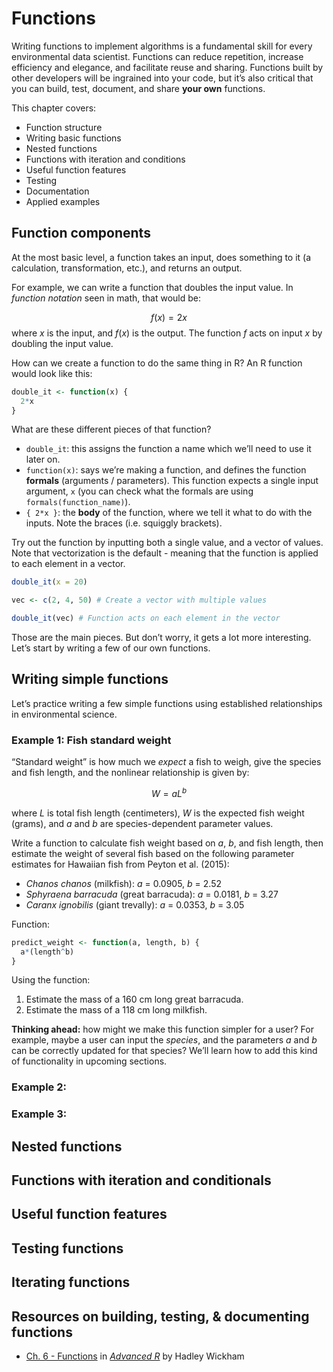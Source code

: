 # Functions {#functions}

Writing functions to implement algorithms is a fundamental skill for every environmental data scientist. Functions can reduce repetition, increase efficiency and elegance, and facilitate reuse and sharing. Functions built by other developers will be ingrained into your code, but it's also critical that you can build, test, document, and share **your own** functions. 



This chapter covers:

- Function structure
- Writing basic functions
- Nested functions
- Functions with iteration and conditions
- Useful function features
- Testing
- Documentation
- Applied examples

## Function components

At the most basic level, a function takes an input, does something to it (a calculation, transformation, etc.), and returns an output.

For example, we can write a function that doubles the input value. In *function notation* seen in math, that would be: 

$$f(x) = 2x$$
where $x$ is the input, and $f(x)$ is the output. The function $f$ acts on input $x$ by doubling the input value. 

How can we create a function to do the same thing in R? An R function would look like this:

```r
double_it <- function(x) {
  2*x
}
```

What are these different pieces of that function?

- `double_it`: this assigns the function a name which we'll need to use it later on.
- `function(x)`: says we're making a function, and defines the function **formals** (arguments / parameters). This function expects a single input argument, `x` (you can check what the formals are using `formals(function_name)`).
- `{ 2*x }`: the **body** of the function, where we tell it what to do with the inputs. Note the braces (i.e. squiggly brackets).

Try out the function by inputting both a single value, and a vector of values. Note that vectorization is the default - meaning that the function is applied to each element in a vector. 

```r
double_it(x = 20)
```

```r
vec <- c(2, 4, 50) # Create a vector with multiple values

double_it(vec) # Function acts on each element in the vector
```


Those are the main pieces. But don't worry, it gets a lot more interesting. Let's start by writing a few of our own functions. 

## Writing simple functions

Let's practice writing a few simple functions using established relationships in environmental science.  

### Example 1: Fish standard weight

"Standard weight" is how much we *expect* a fish to weigh, give the species and fish length, and the nonlinear relationship is given by: 

$$W=aL^b$$

where $L$ is total fish length (centimeters), $W$ is the expected fish weight (grams), and $a$ and $b$ are species-dependent parameter values. 

Write a function to calculate fish weight based on $a$, $b$, and fish length, then estimate the weight of several fish based on the following parameter estimates for Hawaiian fish from Peyton et al. (2015):

- *Chanos chanos* (milkfish): $a$ = 0.0905, $b$ = 2.52
- *Sphyraena barracuda* (great barracuda): $a$ = 0.0181, $b$ = 3.27
- *Caranx ignobilis* (giant trevally): $a$ = 0.0353, $b$ = 3.05

Function: 

```r
predict_weight <- function(a, length, b) {
  a*(length^b)
}
```

Using the function: 

1. Estimate the mass of a 160 cm long great barracuda. 
2. Estimate the mass of a 118 cm long milkfish. 

**Thinking ahead:** how might we make this function simpler for a user? For example, maybe a user can input the *species*, and the parameters $a$ and $b$ can be correctly updated for that species? We'll learn how to add this kind of functionality in upcoming sections. 

### Example 2: 

### Example 3: 

## Nested functions

## Functions with iteration and conditionals

## Useful function features

## Testing functions

## Iterating functions

## Resources on building, testing, & documenting functions

- [Ch. 6 - Functions](https://adv-r.hadley.nz/functions.html)  in [*Advanced R*](https://adv-r.hadley.nz/) by Hadley Wickham


